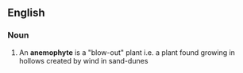 ==English==

===Noun===
{{en-noun}}

# An '''anemophyte''' is a "blow-out" plant i.e. a plant found growing in hollows created by wind in sand-dunes